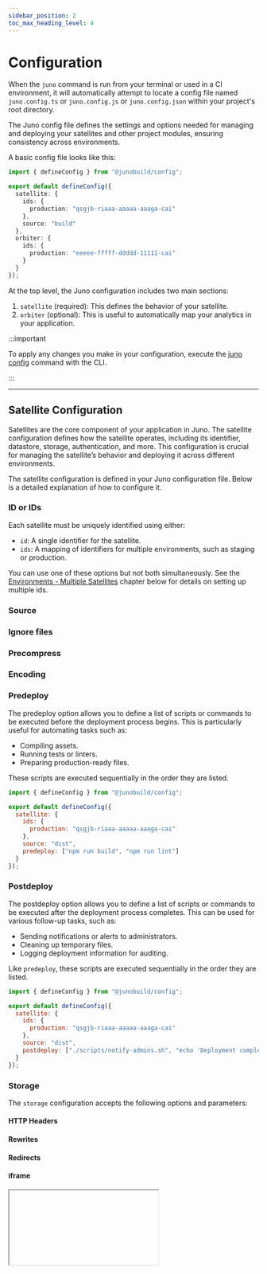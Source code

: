 ```yaml
---
sidebar_position: 2
toc_max_heading_level: 4
---
```


# Configuration

When the `juno` command is run from your terminal or used in a CI environment, it will automatically attempt to locate a config file named `juno.config.ts` or `juno.config.js` or `juno.config.json` within your project's root directory.

The Juno config file defines the settings and options needed for managing and deploying your satellites and other project modules, ensuring consistency across environments.

A basic config file looks like this:

```typescript
import { defineConfig } from "@junobuild/config";

export default defineConfig({
  satellite: {
    ids: {
      production: "qsgjb-riaaa-aaaaa-aaaga-cai"
    },
    source: "build"
  },
  orbiter: {
    ids: {
      production: "eeeee-fffff-ddddd-11111-cai"
    }
  }
});
```

At the top level, the Juno configuration includes two main sections:

1. `satellite` (required): This defines the behavior of your satellite.
2. `orbiter` (optional): This is useful to automatically map your analytics in your application.

:::important

To apply any changes you make in your configuration, execute the [juno config](./cli.mdx#config) command with the CLI.

:::

---

## Satellite Configuration

Satellites are the core component of your application in Juno. The satellite configuration defines how the satellite operates, including its identifier, datastore, storage, authentication, and more. This configuration is crucial for managing the satellite’s behavior and deploying it across different environments.

The satellite configuration is defined in your Juno configuration file. Below is a detailed explanation of how to configure it.

### ID or IDs

Each satellite must be uniquely identified using either:

- `id`: A single identifier for the satellite.
- `ids`: A mapping of identifiers for multiple environments, such as staging or production.

You can use one of these options but not both simultaneously. See the [Environments - Multiple Satellites](#environments---multiple-satellites) chapter below for details on setting up multiple ids.


<Plugins />

### Source


<Source />

### Ignore files


<IgnoreFiles />

### Precompress


<Precompress />

### Encoding


<Encoding />

### Predeploy

The predeploy option allows you to define a list of scripts or commands to be executed before the deployment process begins. This is particularly useful for automating tasks such as:

- Compiling assets.
- Running tests or linters.
- Preparing production-ready files.

These scripts are executed sequentially in the order they are listed.

```javascript
import { defineConfig } from "@junobuild/config";

export default defineConfig({
  satellite: {
    ids: {
      production: "qsgjb-riaaa-aaaaa-aaaga-cai"
    },
    source: "dist",
    predeploy: ["npm run build", "npm run lint"]
  }
});
```

### Postdeploy

The postdeploy option allows you to define a list of scripts or commands to be executed after the deployment process completes. This can be used for various follow-up tasks, such as:

- Sending notifications or alerts to administrators.
- Cleaning up temporary files.
- Logging deployment information for auditing.

Like `predeploy`, these scripts are executed sequentially in the order they are listed.

```javascript
import { defineConfig } from "@junobuild/config";

export default defineConfig({
  satellite: {
    ids: {
      production: "qsgjb-riaaa-aaaaa-aaaga-cai"
    },
    source: "dist",
    postdeploy: ["./scripts/notify-admins.sh", "echo 'Deployment complete'"]
  }
});
```

### Storage

The `storage` configuration accepts the following options and parameters:

#### HTTP Headers


<HttpHeaders />

#### Rewrites


<Rewrites />

#### Redirects


<Redirects />

#### iframe


<IFrame />

#### Maximum Memory Size

You can set optional limits on heap and stable memory to control how assets are created and updated in storage.

When the limit is reached, the Storage will continue to operate normally but will reject the upload of new assets.

```javascript
import { defineConfig } from "@junobuild/config";

export default defineConfig({
  satellite: {
    ids: {
      production: "qsgjb-riaaa-aaaaa-aaaga-cai"
    },
    source: "dist",
    storage: {
      maxMemorySize: {
        stable: 1_073_741_824n // For example max. 1 GiB in bytes of Stable memory
      }
    }
  }
});
```

### Datastore

The `datastore` configuration accepts the following options and parameters:

#### Maximum Memory Size

You can set optional limits on heap and stable memory to control how documents are created and updated.

When the limit is reached, the Datastore will continue to operate normally but will reject changes to documents.

```javascript
import { defineConfig } from "@junobuild/config";

export default defineConfig({
  satellite: {
    ids: {
      production: "qsgjb-riaaa-aaaaa-aaaga-cai"
    },
    source: "dist",
    datastore: {
      maxMemorySize: {
        stable: 1_073_741_824n // For example max. 1 GiB in bytes of Stable memory
      }
    }
  }
});
```

### Authentication

The `authentication` configuration accepts the following options and parameters:

#### Derivation origin

The behavior of Internet Identity can be customized to ensure that users are recognized consistently across different domains or subdomains of your application.

For example, if you set `derivationOrigin` to "hello.com", a user signing in at https://hello.com will receive the same identifier (principal) as when signing in at https://www.hello.com.

```javascript
import { defineConfig } from "@junobuild/config";

export default defineConfig({
  satellite: {
    ids: {
      production: "qsgjb-riaaa-aaaaa-aaaga-cai"
    },
    authentication: {
      internetIdentity: {
        derivationOrigin: "hello.com"
      }
    }
  }
});
```

#### Allowed Callers

This option gives you control over who is allowed to use your app, whether they are already registered or not.

```javascript
import { defineConfig } from "@junobuild/config";

export default defineConfig({
  satellite: {
    ids: {
      production: "qsgjb-riaaa-aaaaa-aaaga-cai"
    },
    authentication: {
      rules: {
        allowedCallers: [
          "eunqq-ctbep-mwing-6cwte-f5frt-qe7tu-ilmgk-wmy3m-mdi3j-mcsvx-zae"
        ]
      }
    }
  }
});
```

For more explanation, see the related [section](../build/authentication/management.md#allowed-callers) in Authentication.

### Assertions


<Assertions />

### Settings

The `settings` field allows you to configure various aspects of the module’s behavior and resource usage, such as memory limits, compute allocation, and log visibility.

Overview:

- **Freezing Threshold**: Prevents the module from being deleted by pausing operations when cycles drop below a certain level.
- **Reserved Cycles Limit**: Ensures a minimum number of cycles are available for future operations.
- **Log Visibility**: Controls who can access the module’s logs.
- **Heap Memory Limit**: Sets the hard maximum heap memory available to the module.
- **Memory Allocation**: Pre-allocates memory for optimized performance.
- **Compute Allocation**: Reserves a percentage of the subnet’s compute resources.

```javascript
import { defineConfig } from "@junobuild/config";

export default defineConfig({
  satellite: {
    ids: {
      production: "qsgjb-riaaa-aaaaa-aaaga-cai"
    },
    settings: {
      freezingThreshold: 2_592_000n,
      reservedCyclesLimit: 5_000_000_000_000n,
      logVisibility: "controllers",
      heapMemoryLimit: 2048n,
      memoryAllocation: 1_073_741_824n,
      computeAllocation: 50n
    }
  }
});
```

For a complete explanation of all [settings](./settings.md), including detailed examples and calculations, see the Settings section.

---

## Orbiter Configuration

Orbiters are an optional component of your application used for analytics.

### ID

An orbiter has a unique identifier (id). This ID is used to reference the orbiter during operations and deployments.

<Plugins />

---

## Emulator Configuration

For local development or when running an E2E test environment in a CI, you'll use the emulator. When running `juno dev start`, it defaults to booting Skylab with the default options. If you wish to tweak options or use another image, you can set the `emulator` field in your configuration file.

A basic example of a custom emulator configuration:

```ts title="juno.config.ts"
import { defineConfig } from "@junobuild/config";

export default defineConfig({
  satellite: {
    ids: {
      production: "qsgjb-riaaa-aaaaa-aaaga-cai"
    },
    source: "dist"
  },
  emulator: {
    runner: {
      type: "docker",
      image: "junobuild/skylab:latest",
      name: "juno-skylab",
      volume: "juno",
      platform: "linux/amd64"
    },
    skylab: {
      ports: {
        server: 5987,
        admin: 5999,
        console: 5866
      }
    }
  }
});
```

### Runner Options

The `runner` field allows you to customize how the emulator container is run.

| Option   | Required | Description                                                               | Default                                                                  |
| -------- | -------- | ------------------------------------------------------------------------- | ------------------------------------------------------------------------ |
| type     | ✅       | Container runtime used. Supports `docker` and `podman`.                   | `docker`                                                                 |
| image    |          | The image used to start the emulator.                                     | `junobuild/skylab:latest`                                                |
| name     |          | Custom name for the container instance.                                   | Derived from your `package.json` field `name` or falling on `juno-image` |
| volume   |          | A volume used to persist internal state - saves the data across sessions. | The container name adapted (replace `-` by `_`)                          |
| target   |          | Shared folder for deploying and hot-reloading serverless functions.       | `$PWD/target/deploy`                                                     |
| platform |          | Platform to run the emulator on (`linux/amd64` or `linux/arm64`).         | Automatic                                                                |

:::note

When defining a `runner`, you must also set the corresponding image configuration (`skylab`, `satellite`, or `console`), which can be left empty. This ensures the emulator knows which component to launch.

:::

#### Example using Podman

If you're using Podman instead of Docker, you can specify it with the `type` field:

```ts title="juno.config.ts"
import { defineConfig } from "@junobuild/config";

export default defineConfig({
  satellite: {
    ids: {
      production: "qsgjb-riaaa-aaaaa-aaaga-cai"
    },
    source: "dist"
  },
  emulator: {
    runner: {
      type: "podman"
    },
    skylab: {}
  }
});
```

This will use the default image and settings, but with Podman as the container runtime. You can customize the image, volume, and other options just like you would with Docker.

### Emulator

You can choose from three emulator types, depending on which part of the stack you want to run locally:

- `skylab`: A full emulator stack including the Console UI.
- `console`: A minimal emulator for Console-only scenarios.
- `satellite`: Runs just a Satellite container for focused development.

Each type has its own `ports` configuration.

#### Ports

You can customize the ports exposed by the emulator:

| Field   | Description                                                                      | Default |
| ------- | -------------------------------------------------------------------------------- | ------- |
| server  | The local Internet Computer replica port. Your app or project interacts with it. | `5987`  |
| admin   | Admin server used for internal tasks (e.g., ICP transfer).                       | `5999`  |
| console | Console UI port (only used with `skylab`).                                       | `5866`  |

---

## Collections Configuration

The `collections` field allows you to define collections for both the Datastore and Storage modules directly in your configuration file.

This is useful if you prefer defining access rules in code rather than through the Console UI. It’s especially important when using the [junobuild/satellite](./emulator/satellite.md) image, which runs headlessly and doesn't include the Console UI.

Defining collections in code ensures:

- Your configuration lives alongside your source code.
- Teams working together share the same environment setup.
- Developers forking or cloning your project can easily get started with a consistent configuration.

### Datastore

Use `datastore` field to define the collection of your Datastore.

#### Example

```ts title="juno.config.ts"
import { defineConfig } from "@junobuild/config";

export default defineConfig({
  satellite: {
    ids: {
      production: "qsgjb-riaaa-aaaaa-aaaga-cai"
    },
    source: "dist",
    collections: {
      datastore: [
        {
          collection: "tasks",
          memory: "stable",
          read: "managed",
          write: "managed"
        },
        {
          collection: "announcements",
          memory: "stable",
          read: "public",
          write: "controllers"
        }
      ]
    }
  }
});
```

#### Fields

| Field                | Type                                                        | Required | Description                                                            |
| -------------------- | ----------------------------------------------------------- | -------- | ---------------------------------------------------------------------- |
| `collection`         | `string`                                                    | ✅       | Name of the collection. Must be unique.                                |
| `memory`             | `"stable"` or `"heap"`                                      | ✅       | Memory type used for storing data.                                     |
| `read`               | `"public"` \| `"private"` \| `"managed"` \| `"controllers"` | ✅       | Who can read documents.                                                |
| `write`              | `"public"` \| `"private"` \| `"managed"` \| `"controllers"` | ✅       | Who can write documents.                                               |
| `version`            | `bigint`                                                    | ❌       | Optional. If omitted, the CLI will resolve it and prompt on conflicts. |
| `maxChangesPerUser`  | `number`                                                    | ❌       | Max number of changes (create/update/delete) per user.                 |
| `maxTokens`          | `bigint`                                                    | ❌       | Max number of writes and deletes per minute.                           |
| `maxCapacity`        | `number`                                                    | ❌       | Max number of documents in the collection.                             |
| `mutablePermissions` | `boolean` (default: `true`)                                 | ❌       | Whether permissions can be updated after creation.                     |

### Storage

Use the `storage` field to define the collection of your Storage.

#### Example

```ts title="juno.config.ts"
import { defineConfig } from "@junobuild/config";

export default defineConfig({
  satellite: {
    ids: {
      production: "qsgjb-riaaa-aaaaa-aaaga-cai"
    },
    source: "dist",
    collections: {
      storage: [
        {
          collection: "images",
          memory: "stable",
          read: "managed",
          write: "managed"
        },
        {
          collection: "files",
          memory: "stable",
          read: "public",
          write: "managed"
        }
      ]
    }
  }
});
```

#### Fields

| Field                | Type                                                        | Required | Description                                                            |
| -------------------- | ----------------------------------------------------------- | -------- | ---------------------------------------------------------------------- |
| `collection`         | `string`                                                    | ✅       | Name of the collection. Must be unique.                                |
| `memory`             | `"stable"` or `"heap"`                                      | ✅       | Memory type used for storing assets.                                   |
| `read`               | `"public"` \| `"private"` \| `"managed"` \| `"controllers"` | ✅       | Who can read assets.                                                   |
| `write`              | `"public"` \| `"private"` \| `"managed"` \| `"controllers"` | ✅       | Who can write assets.                                                  |
| `version`            | `bigint`                                                    | ❌       | Optional. If omitted, the CLI will resolve it and prompt on conflicts. |
| `maxSize`            | `bigint`                                                    | ❌       | Maximum size of the collection in bytes.                               |
| `maxChangesPerUser`  | `number`                                                    | ❌       | Max number of changes (create/update/delete) per user.                 |
| `maxTokens`          | `bigint`                                                    | ❌       | Max number of writes and deletes per minute.                           |
| `mutablePermissions` | `boolean` (default: `true`)                                 | ❌       | Whether permissions can be updated after creation.                     |

---

## Apply Changes

Configurations such as above [storage](#storage), [datastore](#datastore), [authentication](#authentication), and [settings](#settings) require explicit application to your module as they directly impact its behavior.

To apply your changes, run the [juno config](./cli#config) command in the CLI after modifying your configuration file.

---

## Intellisense

To enable intellisense in your IDE for TypeScript or JavaScript configurations, you will need to install the necessary types:

```bash
npm install @junobuild/config --save-dev
```

Afterwards, you can leverage your IDE's intellisense with jsdoc type hints:

```javascript title="juno.config.js"
/** @type {import('@junobuild/config').JunoConfig} */
export default {
  // ...
};
```

Alternatively, you can use the `defineConfig` helper which should provide intellisense without the need for jsdoc annotations:

```javascript title="juno.config.js"
import { defineConfig } from "@junobuild/config";

export default defineConfig({
  // ...
});
```

---

## Conditional Config

If the config needs to conditionally determine options based the `mode` being used, it can export a function instead:

```javascript title="juno.config.js"
import { defineConfig } from "@junobuild/config";

export default defineConfig(({ mode }) => ({
  satellite: {
    ids: {
      production: "qsgjb-riaaa-aaaaa-aaaga-cai"
    },
    source: "dist",
    storage: {
      ...(mode === "staging" && { iframe: "allow-any" })
    },
    predeploy: [`npm run build -- --mode ${mode}`]
  }
}));
```

---

## Multiple Environments

You might want to deploy or manage a project across different environments, such as staging and production. Juno supports this through the `ids` field, allowing you to define separate Satellite IDs for each [mode](#modes).

```javascript title="juno.config.js"
import { defineConfig } from "@junobuild/config";

export default defineConfig({
  satellite: {
    ids: {
      development: "xxxxx-zzzzz-wwwww-77777-cai",
      staging: "11111-22222-33333-44444-cai",
      production: "aaaaa-bbbbb-ccccc-ddddd-cai"
    },
    source: "dist"
  }
});
```

:::note

A similar configuration is also available for the `orbiter` field used for analytics.

:::
